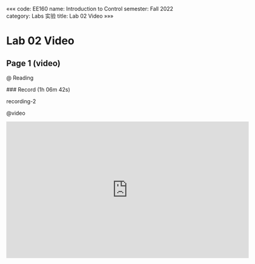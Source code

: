 «««
code: EE160
name: Introduction to Control
semester: Fall 2022
category: Labs 实验
title: Lab 02 Video
»»»

# Lab 02 Video

## Page 1 (video)

@ Reading

<div class="markdown-body">
### Record (1h 06m 42s)

recording-2
</div>

@video

<iframe src="https://sbbrisk.com/e/c5x6b82c8109.html" frameborder=0 marginwidth=0 marginheight=0 scrolling=no width=640 height=360 allowfullscreen></iframe>
